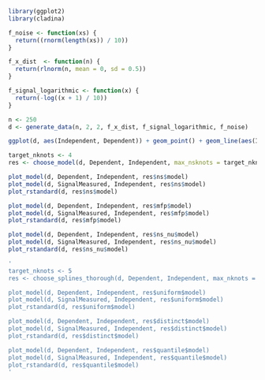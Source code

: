 ```r
library(ggplot2)
library(cladina)

f_noise <- function(xs) {
  return((rnorm(length(xs)) / 10))
}

f_x_dist  <- function(n) {
  return(rlnorm(n, mean = 0, sd = 0.5))
}

f_signal_logarithmic <- function(x) {
  return(-log((x + 1) / 10))
}

n <- 250
d <- generate_data(n, 2, 2, f_x_dist, f_signal_logarithmic, f_noise)
```

```r
ggplot(d, aes(Independent, Dependent)) + geom_point() + geom_line(aes(Independent, SignalMeasured))
```

```r
target_nknots <- 4
res <- choose_model(d, Dependent, Independent, max_nsknots = target_nknots)

plot_model(d, Dependent, Independent, res$ns$model)
plot_model(d, SignalMeasured, Independent, res$ns$model)
plot_rstandard(d, res$ns$model)

plot_model(d, Dependent, Independent, res$mfp$model)
plot_model(d, SignalMeasured, Independent, res$mfp$model)
plot_rstandard(d, res$mfp$model)

plot_model(d, Dependent, Independent, res$ns_nu$model)
plot_model(d, SignalMeasured, Independent, res$ns_nu$model)
plot_rstandard(d, res$ns_nu$model)
```

```r
'
target_nknots <- 5
res <- choose_splines_thorough(d, Dependent, Independent, max_nknots = target_nknots)

plot_model(d, Dependent, Independent, res$uniform$model)
plot_model(d, SignalMeasured, Independent, res$uniform$model)
plot_rstandard(d, res$uniform$model)

plot_model(d, Dependent, Independent, res$distinct$model)
plot_model(d, SignalMeasured, Independent, res$distinct$model)
plot_rstandard(d, res$distinct$model)

plot_model(d, Dependent, Independent, res$quantile$model)
plot_model(d, SignalMeasured, Independent, res$quantile$model)
plot_rstandard(d, res$quantile$model)
'
```
